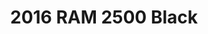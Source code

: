 ---
yrmm: 2103
brand: RAM
year: 2016
model: "2500"
color: Black
title: 2016 RAM 2500 Black
description: Carli suspension, Baja Design lights, Method wheels, Retrax
  bedcover, AEV bumper, Magnaflow exhaust.
alt: 2016 RAM 2500 in Black daily driver with some serious off-road capability
  installed with 4.5” Carli lift kit, Baja Design lights, Method wheels, Retrax
  becover, AEV front bumper, and Magnaflow exhaust.
width: 2500
height: 1407
---